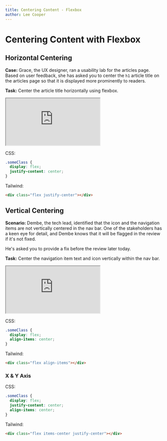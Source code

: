 ```yaml
---
title: Centering Content - Flexbox
author: Lee Cooper
---
```


# Centering Content with Flexbox

## Horizontal Centering

**Case:** Grace, the UX designer, ran a usability lab for the articles page.
Based on user feedback, she has asked you to center the `h1` article title
on the articles page so that it is displayed more prominently to readers.

**Task:** Center the article title horizontally using flexbox.

<iframe
  style={{ width: '100%', height: '500px' }}
  src="https://stackblitz.com/edit/web-platform-vdumqb?embed=1&file=flex-center.css&initialpath=flex-center.html"
></iframe>

CSS:

```css
.someClass {
  display: flex;
  justify-content: center;
}
```

Tailwind:

```html
<div class="flex justify-center"></div>
```

## Vertical Centering

**Scenario:** Dembe, the tech lead, identified that the icon and the navigation items are not vertically centered in the nav bar.
One of the stakeholders has a keen eye for detail, and Dembe knows that it will be flagged in the review if it's not fixed.

He's asked you to provide a fix before the review later today.

**Task:** Center the navigation item text and icon vertically within the nav bar.

<iframe
  style={{ width: '100%', height: '500px' }}
  src="https://stackblitz.com/edit/web-platform-vdumqb?embed=1&file=flex-center.css&initialpath=flex-center.html"
></iframe>

CSS:

```css
.someClass {
  display: flex;
  align-items: center;
}
```

Tailwind:

```html
<div class="flex align-items"></div>
```

### X & Y Axis

CSS:

```css
.someClass {
  display: flex;
  justify-content: center;
  align-items: center;
}
```

Tailwind:

```html
<div class="flex items-center justify-center"></div>
```
